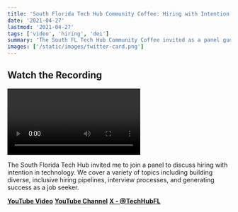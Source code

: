 ```yaml
---
title: 'South Florida Tech Hub Community Coffee: Hiring with Intention Panel Guest'
date: '2021-04-27'
lastmod: '2021-04-27'
tags: ['video', 'hiring', 'dei']
summary: 'The South FL Tech Hub Community Coffee invited as a panel guest speaker on hiring with intention and building diversity into teams from the start.'
images: ['/static/images/twitter-card.png']
---
```


## Watch the Recording

<Video
  title="South Florida Tech Hub Community Coffee: Hiring with Intention Panel Guest"
  url="https://www.youtube.com/embed/kAlJWs_pqI4?si=pB82o3p7IZcpF4yl"
/>

The South Florida Tech Hub invited me to join a panel to discuss hiring with intention in technology. We cover a variety of topics including building diverse, inclusive hiring pipelines, interview processes, and generating success as a job seeker.

**<a target="_blank" href="https://youtu.be/kAlJWs_pqI4">YouTube Video</a>**
**<a target="_blank" href="https://www.youtube.com/c/TechHubSouthFlorida">YouTube Channel</a>**
**<a target="_blank" href="https://twitter.com/TechHubFL">X - @TechHubFL</a>**
